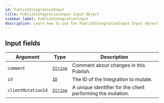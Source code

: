 ```yaml
---
id: PublishIntegrationInput
title: PublishIntegrationInput Input Object
sidebar_label: PublishIntegrationInput
description: Learn how to use the PublishIntegrationInput Input Object for 's API.
---
```


## Input fields

| Argument           | Type                                     | Description                                                 |
| ------------------ | ---------------------------------------- | ----------------------------------------------------------- |
| `comment`          | [`String`](api/schema/scalar/String.mdx) | Comment about changes in this Publish.                      |
| `id`               | [`ID`](api/schema/scalar/ID.mdx)         | The ID of the Integration to mutate.                        |
| `clientMutationId` | [`String`](api/schema/scalar/String.mdx) | A unique identifier for the client performing the mutation. |
